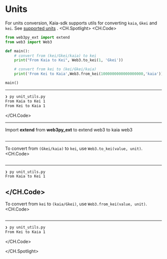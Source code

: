 # Units
For units conversion, Kaia-sdk supports utils for converting `kaia`, `Gkei` and `kei`. See [supported units](https://docs.kaia.io/learn/kaia-native-token/#units-of-kaia-) .
<CH.Spotlight>
<CH.Code>

```py unit_utils.py
from web3py_ext import extend
from web3 import Web3

def main():
    # convert from (kei/Gkei/kaia) to kei
    print("From Kaia to Kei", Web3.to_kei(1, 'Gkei'))

    # convert from kei to (kei/Gkei/kaia)
    print('From Kei to Kaia',Web3.from_kei(1000000000000000000,'kaia'))

main()
```

---

```zsh output
❯ py unit_utils.py
From Kaia to Kei 1
From Kei to Kaia 1
```

</CH.Code>

---
Import **extend** from **web3py_ext** to extend web3 to kaia web3

```py unit_utils.py focus=1

```
---
To convert from `(Gkei/kaia)` to `kei`, use `Web3.to_kei(value, unit)`. 
<CH.Code>
```py unit_utils.py focus=5:6

```

---
```zsh output
❯ py unit_utils.py
From Kaia to Kei 1
```

</CH.Code>
---
To convert from `kei` to `(kaia/Gkei)`, use `Web3.from_kei(value, unit)`. 
<CH.Code>

```py unit_utils.py focus=8:9

```

---
```zsh output
❯ py unit_utils.py
From Kei to Kaia 1
```

</CH.Code>


</CH.Spotlight>
